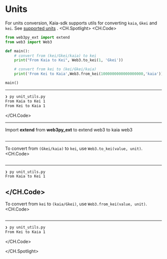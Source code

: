 # Units
For units conversion, Kaia-sdk supports utils for converting `kaia`, `Gkei` and `kei`. See [supported units](https://docs.kaia.io/learn/kaia-native-token/#units-of-kaia-) .
<CH.Spotlight>
<CH.Code>

```py unit_utils.py
from web3py_ext import extend
from web3 import Web3

def main():
    # convert from (kei/Gkei/kaia) to kei
    print("From Kaia to Kei", Web3.to_kei(1, 'Gkei'))

    # convert from kei to (kei/Gkei/kaia)
    print('From Kei to Kaia',Web3.from_kei(1000000000000000000,'kaia'))

main()
```

---

```zsh output
❯ py unit_utils.py
From Kaia to Kei 1
From Kei to Kaia 1
```

</CH.Code>

---
Import **extend** from **web3py_ext** to extend web3 to kaia web3

```py unit_utils.py focus=1

```
---
To convert from `(Gkei/kaia)` to `kei`, use `Web3.to_kei(value, unit)`. 
<CH.Code>
```py unit_utils.py focus=5:6

```

---
```zsh output
❯ py unit_utils.py
From Kaia to Kei 1
```

</CH.Code>
---
To convert from `kei` to `(kaia/Gkei)`, use `Web3.from_kei(value, unit)`. 
<CH.Code>

```py unit_utils.py focus=8:9

```

---
```zsh output
❯ py unit_utils.py
From Kei to Kaia 1
```

</CH.Code>


</CH.Spotlight>
